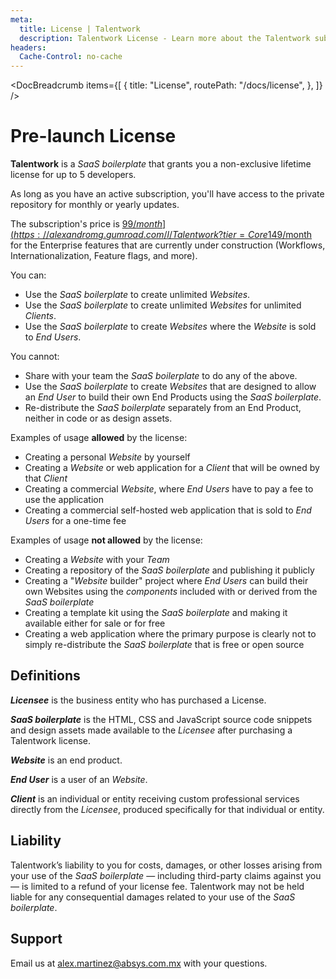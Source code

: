 ```yaml
---
meta:
  title: License | Talentwork
  description: Talentwork License - Learn more about the Talentwork subscription, pricing, what you can do, what you cannot do, and more.
headers:
  Cache-Control: no-cache
---
```



<DocBreadcrumb
  items={[
    {
      title: "License",
      routePath: "/docs/license",
    },
  ]}
/>

# Pre-launch License

**Talentwork** is a _SaaS boilerplate_ that grants you a non-exclusive lifetime license for up to 5 developers.

As long as you have an active subscription, you'll have access to the private repository for monthly or yearly updates.

The subscription's price is [$99/month](https://alexandromg.gumroad.com/l/Talentwork?tier=Core%20Features%20%F0%9F%AA%A8) for the Core features, and [$149/month](https://alexandromg.gumroad.com/l/Talentwork?tier=Enterprise%20Features%20%F0%9F%9A%80) for the Enterprise features that are currently under construction (Workflows, Internationalization, Feature flags, and more).

You can:

- Use the _SaaS boilerplate_ to create unlimited _Websites_.
- Use the _SaaS boilerplate_ to create unlimited _Websites_ for unlimited _Clients_.
- Use the _SaaS boilerplate_ to create _Websites_ where the _Website_ is sold to _End Users_.

You cannot:

- Share with your team the _SaaS boilerplate_ to do any of the above.
- Use the _SaaS boilerplate_ to create _Websites_ that are designed to allow an _End User_ to build their own End Products using the _SaaS boilerplate_.
- Re-distribute the _SaaS boilerplate_ separately from an End Product, neither in code or as design assets.

Examples of usage **allowed** by the license:

- Creating a personal _Website_ by yourself
- Creating a _Website_ or web application for a _Client_ that will be owned by that _Client_
- Creating a commercial _Website_, where _End Users_ have to pay a fee to use the application
- Creating a commercial self-hosted web application that is sold to _End Users_ for a one-time fee

Examples of usage **not allowed** by the license:

- Creating a _Website_ with your _Team_
- Creating a repository of the _SaaS boilerplate_ and publishing it publicly
- Creating a "_Website_ builder" project where _End Users_ can build their own Websites using the _components_ included with or derived from the _SaaS boilerplate_
- Creating a template kit using the _SaaS boilerplate_ and making it available either for sale or for free
- Creating a web application where the primary purpose is clearly not to simply re-distribute the _SaaS boilerplate_ that is free or open source

## Definitions

**_Licensee_** is the business entity who has purchased a License.

**_SaaS boilerplate_** is the HTML, CSS and JavaScript source code snippets and design assets made available to the _Licensee_ after purchasing a Talentwork license.

**_Website_** is an end product.

**_End User_** is a user of an _Website_.

**_Client_** is an individual or entity receiving custom professional services directly from the _Licensee_, produced specifically for that individual or entity.

## Liability

Talentwork’s liability to you for costs, damages, or other losses arising from your use of the _SaaS boilerplate_ — including third-party claims against you — is limited to a refund of your license fee. Talentwork may not be held liable for any consequential damages related to your use of the _SaaS boilerplate_.

## Support

Email us at <a href="mailto:alex.martinez@absys.com.mx">alex.martinez@absys.com.mx</a> with your questions.
